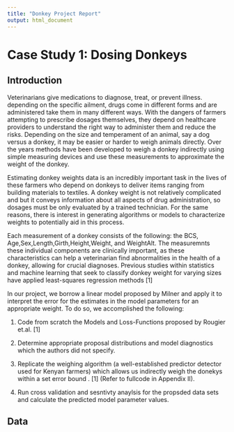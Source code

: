 ```yaml
---
title: "Donkey Project Report"
output: html_document
---
```



# Case Study 1: Dosing Donkeys


## Introduction

Veterinarians give medications to diagnose, treat, or prevent illness. depending 
on the specific ailment, drugs come in different forms and are administered take 
them in many different ways. With the dangers of farmers attempting to prescribe 
dosages themselves, they depend on healthcare providers to understand the right 
way to administer them and reduce the risks. Depending on the size and 
temperament of an animal, say a dog versus a donkey, it may be easier
or harder to weigh animals directly. Over the years methods have been developed to
weigh a donkey indirectly using simple measuring devices and use these
measurements to approximate the weight of the donkey.

Estimating donkey weights data is an incredibly important task in the lives of
these farmers who depend on donkeys to deliver items ranging from building 
materials to textiles. A  donkey weight is not relatively complicated and but 
it conveys information about all aspects of drug administration, so dosages 
must be only evaluated by a trained technician. For the same reasons, there is 
interest in generating algorithms or models to characterize weights to 
potentially aid in this process.

Each measurement of a donkey  consists of the following: the BCS, Age,Sex,Length,Girth,Height,Weight, and WeightAlt. The measuremnts these 
individual components are clinically important, as these characteristics can 
help a veterinarian find abnormalities in the health of a donkey, allowing for 
crucial diagnoses. Previous studies within statistics and machine learning that
seek to classify donkey weight for varying sizes have applied least-squares
regression methods [1]

In our project, we borrow a linear model proposed by Milner and apply it to 
interpret the error for the estimates in the model parameters for an appropriate 
weight. To do so, we accomplished the following:


1. Code from scratch the Models and Loss-Functions proposed by Rougier et.al. [1] 

2. Determine appropriate proposal distributions and model diagnostics which the authors did not specify.

3. Replicate the weighing algorithm (a well-established predictor detector used for Kenyan farmers) which allows us indirectly weigh the donekys within a set error bound . [1] (Refer to fullcode in Appendix II).


4. Run cross validation and sesntivty anaylsis for the propsded data sets  and calculate the predicted model parameter values.


## Data